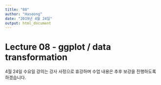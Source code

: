 ```yaml
---
title: "08"
author: "Haseong"
date: "2019년 4월 24일"
output: html_document
---
```


# Lecture 08 - ggplot / data transformation

4월 24일 수요일 강의는 강사 사정으로 휴강하며 수업 내용은 추후 보강을 진행하도록 하겠습니다.
